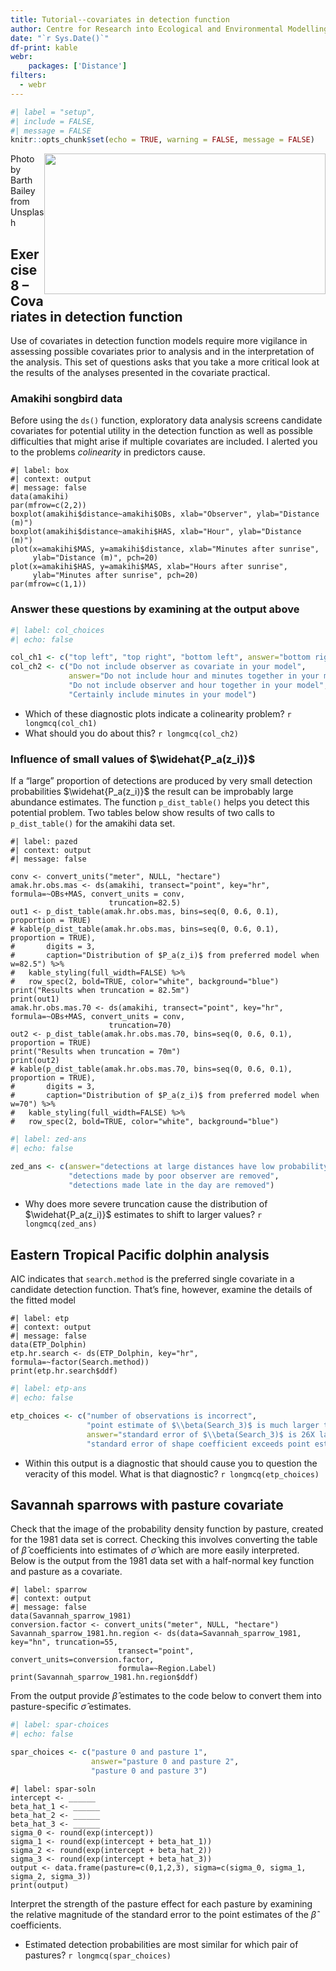```yaml
---
title: Tutorial--covariates in detection function
author: Centre for Research into Ecological and Environmental Modelling <br> **University of St Andrews**
date: "`r Sys.Date()`"
df-print: kable
webr:
    packages: ['Distance']
filters: 
  - webr
---
```


```r
#| label = "setup",
#| include = FALSE,
#| message = FALSE
knitr::opts_chunk$set(echo = TRUE, warning = FALSE, message = FALSE)
```
<img src=https://images.unsplash.com/photo-1521293806442-3c2f0adbf297?ixlib=rb-4.0.3&ixid=MnwxMjA3fDB8MHxzZWFyY2h8MTJ8fHN0b3JtJTIwYXQlMjBzZWF8ZW58MHx8MHx8&auto=format&fit=crop&w=500&q=60 width=450 height=225 style="float:right">

<p style="text-align:right font-size:70%">Photo by Barth Bailey from Unsplash</p>


## Exercise 8 -- Covariates in detection function

Use of covariates in detection function models require more vigilance in assessing possible covariates prior to analysis and in the interpretation of the analysis. This set of questions asks that you take a more critical look at the results of the analyses presented in the covariate practical.

### Amakihi songbird data 

Before using the `ds()` function, exploratory data analysis screens candidate covariates for potential utility in the detection function as well as possible difficulties that might arise if multiple covariates are included.  I alerted you to the problems *colinearity* in predictors cause.

```webr-r
#| label: box
#| context: output
#| message: false
data(amakihi)
par(mfrow=c(2,2))
boxplot(amakihi$distance~amakihi$OBs, xlab="Observer", ylab="Distance (m)")
boxplot(amakihi$distance~amakihi$HAS, xlab="Hour", ylab="Distance (m)")
plot(x=amakihi$MAS, y=amakihi$distance, xlab="Minutes after sunrise",
     ylab="Distance (m)", pch=20)
plot(x=amakihi$HAS, y=amakihi$MAS, xlab="Hours after sunrise",
     ylab="Minutes after sunrise", pch=20)
par(mfrow=c(1,1))
```

### Answer these questions by examining at the output above

```r
#| label: col_choices
#| echo: false

col_ch1 <- c("top left", "top right", "bottom left", answer="bottom right")
col_ch2 <- c("Do not include observer as covariate in your model",
             answer="Do not include hour and minutes together in your model",
             "Do not include observer and hour together in your model",
             "Certainly include minutes in your model")
```

- Which of these diagnostic plots indicate a colinearity problem? `r longmcq(col_ch1)`
- What should you do about this? `r longmcq(col_ch2)`

### Influence of small values of $\widehat{P_a(z_i)}$ 

If a "large" proportion of detections are produced by very small detection probabilities $\widehat{P_a(z_i)}$ the result can be improbably large abundance estimates. The function `p_dist_table()` helps you detect this potential problem. Two tables below show results of two calls to `p_dist_table()` for the amakihi data set.

```webr-r
#| label: pazed
#| context: output
#| message: false

conv <- convert_units("meter", NULL, "hectare")
amak.hr.obs.mas <- ds(amakihi, transect="point", key="hr", formula=~OBs+MAS, convert_units = conv,
                      truncation=82.5)
out1 <- p_dist_table(amak.hr.obs.mas, bins=seq(0, 0.6, 0.1), proportion = TRUE)
# kable(p_dist_table(amak.hr.obs.mas, bins=seq(0, 0.6, 0.1), proportion = TRUE),
#       digits = 3,
#       caption="Distribution of $P_a(z_i)$ from preferred model when w=82.5") %>%
#   kable_styling(full_width=FALSE) %>%
#   row_spec(2, bold=TRUE, color="white", background="blue")
print("Results when truncation = 82.5m")
print(out1)
amak.hr.obs.mas.70 <- ds(amakihi, transect="point", key="hr", formula=~OBs+MAS, convert_units = conv,
                      truncation=70)
out2 <- p_dist_table(amak.hr.obs.mas.70, bins=seq(0, 0.6, 0.1), proportion = TRUE)
print("Results when truncation = 70m")
print(out2)
# kable(p_dist_table(amak.hr.obs.mas.70, bins=seq(0, 0.6, 0.1), proportion = TRUE),
#       digits = 3,
#       caption="Distribution of $P_a(z_i)$ from preferred model when w=70") %>%
#   kable_styling(full_width=FALSE) %>%
#   row_spec(2, bold=TRUE, color="white", background="blue")
```

```r
#| label: zed-ans
#| echo: false

zed_ans <- c(answer="detections at large distances have low probability of occurence because of the distance effect",
             "detections made by poor observer are removed",
             "detections made late in the day are removed")
```

- Why does more severe truncation cause the distribution of $\widehat{P_a(z_i)}$ estimates to shift to larger values? `r longmcq(zed_ans)`

## Eastern Tropical Pacific dolphin analysis

AIC indicates that `search.method` is the preferred single covariate in a candidate detection function. That's fine, however, examine the details of the fitted model

```webr-r
#| label: etp
#| context: output
#| message: false
data(ETP_Dolphin)
etp.hr.search <- ds(ETP_Dolphin, key="hr", formula=~factor(Search.method))
print(etp.hr.search$ddf)
```

```r
#| label: etp-ans
#| echo: false

etp_choices <- c("number of observations is incorrect",
                 "point estimate of $\\beta(Search_3)$ is much larger than other $\\beta$ values",
                 answer="standard error of $\\beta(Search_3)$ is 26X larger than its point estimate",
                 "standard error of shape coefficient exceeds point estimate of shape coefficient")
```

- Within this output is a diagnostic that should cause you to question the veracity of this model. What is that diagnostic? `r longmcq(etp_choices)`

## Savannah sparrows with pasture covariate

Check that the image of the probability density function by pasture, created for the 1981 data set is correct. Checking this involves converting the table of $\hat{\beta}$ coefficients into estimates of $\hat{\sigma}$ which are more easily interpreted. Below is the output from the 1981 data set with a half-normal key function and pasture as a covariate.

```webr-r
#| label: sparrow
#| context: output
#| message: false
data(Savannah_sparrow_1981)
conversion.factor <- convert_units("meter", NULL, "hectare")
Savannah_sparrow_1981.hn.region <- ds(data=Savannah_sparrow_1981, key="hn", truncation=55,
                        transect="point", convert_units=conversion.factor,
                        formula=~Region.Label)
print(Savannah_sparrow_1981.hn.region$ddf)
```

From the output provide $\hat{\beta}$ estimates to the code below to convert them into pasture-specific  $\hat{\sigma}$ estimates.

```r
#| label: spar-choices
#| echo: false

spar_choices <- c("pasture 0 and pasture 1",
                  answer="pasture 0 and pasture 2",
                  "pasture 0 and pasture 3")
```

::: {.webex-check .webex-box}

```webr-r
#| label: spar-soln
intercept <- ______
beta_hat_1 <- ______
beta_hat_2 <- ______
beta_hat_3 <- ______
sigma_0 <- round(exp(intercept))
sigma_1 <- round(exp(intercept + beta_hat_1))
sigma_2 <- round(exp(intercept + beta_hat_2))
sigma_3 <- round(exp(intercept + beta_hat_3))
output <- data.frame(pasture=c(0,1,2,3), sigma=c(sigma_0, sigma_1, sigma_2, sigma_3))
print(output)
```

Interpret the strength of the pasture effect for each pasture by examining the relative magnitude of the standard error to the point estimates of the $\hat{\beta}$ coefficients.

- Estimated detection probabilities are most similar for which pair of pastures? `r longmcq(spar_choices)`

:::